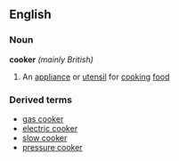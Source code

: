 ==English==
===Noun===
'''cooker''' ''(mainly British)''
#An [[appliance]] or [[utensil]] for [[cook]]ing [[food]]

===Derived terms===
*[[gas cooker]]
*[[electric cooker]]
*[[slow cooker]]
*[[pressure cooker]]